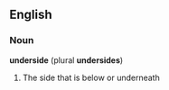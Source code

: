 ==English==
===Noun===
'''underside''' (plural '''undersides''')
# The side that is below or underneath